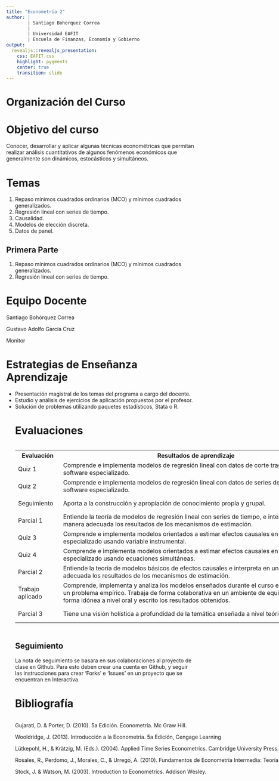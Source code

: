 ---
title: "Econometría 2"
author: |
        | Santiago Bohorquez Correa
        |
        | Universidad EAFIT
        | Escuela de Finanzas, Economía y Gobierno
output:
  revealjs::revealjs_presentation:
    css: EAFIT.css
    highlight: pygments
    center: true
    transition: slide
---



# Organización del Curso

# Objetivo del curso

Conocer, desarrollar y aplicar algunas técnicas econométricas que permitan realizar análisis cuantitativos de algunos fenómenos económicos que generalmente son dinámicos, estocásticos y simultáneos.

# Temas 
<ol>
  <li>Repaso mínimos cuadrados ordinarios (MCO) y mínimos cuadrados generalizados.</li>
  <li>Regresión lineal con series de tiempo.</li>
  <li>Causalidad.</li>
  <li>Modelos de elección discreta.</li>
  <li>Datos de panel.</li>
</ol> 

## Primera Parte 
<ol>
  <li>Repaso mínimos cuadrados ordinarios (MCO) y mínimos cuadrados generalizados.</li>
  <li>Regresión lineal con series de tiempo.</li>
</ol> 


# Equipo Docente

 Santiago Bohórquez Correa
 
 Gustavo Adolfo García Cruz
 
 Monitor
 
# Estrategias de Enseñanza Aprendizaje

<ul>
 <li>Presentación magistral de los temas del programa a cargo del docente.</li>
 <li>Estudio y análisis de ejercicios de aplicación propuestos por el profesor.</li>
 <li> Solución de problemas utilizando paquetes estadísticos, Stata o R.</li>
 
 
<style>
.divScroll {
overflow:scroll;
height:500px;
width:1000px;
}
</style>

# Evaluaciones 
<div class="divScroll">
<table>
  <tr>
    <th>Evaluación</th>
    <th>Resultados de aprendizaje</th>
    <th>	%	</th>
    <th> Fecha </th>
  </tr>
  <tr>
    <td>Quiz 1</td>
    <td>	Comprende e implementa modelos de regresión lineal con datos de corte trasversal en software especializado.</td>
    <td>5%	</td>
    <td>Semana 3</td>
  </tr>
  <tr>
    <td>Quiz 2</td>
    <td>Comprende e implementa modelos de regresión lineal con datos de series de tiempo en software especializado.</td>
    <td>5%</td>
    <td>Semana 6</td>
  </tr>
    <tr>
    <td>Seguimiento</td>
    <td>	Aporta a la construcción y apropiación de conocimiento propia y grupal.</td>
    <td>5%</td>
    <td>Semanas 1-8</td>
  </tr>
  <tr>
    <td>Parcial 1</td>
    <td>Entiende la teoría de modelos de regresión lineal con series de tiempo, e interpreta en una manera adecuada los resultados de los mecanismos de estimación.</td>
    <td>25%</td>
    <td>Semana 8</td>
  </tr>
    <tr>
    <td>Quiz 3</td>
    <td>Comprende e implementa modelos orientados a estimar efectos causales en software especializado usando variable instrumental.</td>
    <td>5%</td>
    <td>Semana 10</td>
  </tr>
  <tr>
    <td>Quiz 4</td>
    <td>Comprende e implementa modelos orientados a estimar efectos causales en software especializado usando ecuaciones simultáneas.</td>
    <td>5%</td>
    <td>Semana 12</td>
  </tr>
  <tr>
  <td>Parcial 2</td>
    <td>Entiende la teoría de modelos básicos de efectos causales e interpreta en una manera adecuada los resultados de los mecanismos de estimación.</td>
    <td>20%</td>
    <td>Semana 13</td>
  </tr>
  <tr>
  <td>Trabajo aplicado</td>
    <td>Comprende, implementa y analiza los modelos enseñados durante el curso en un ambiente en un problema empírico. Trabaja de forma colaborativa en un ambiente de equipo, y expresa de forma idónea a nivel oral y escrito los resultados obtenidos. </td>
    <td>15%</td>
    <td>Semana 15</td>
  </tr>
  <tr>
  <td>Parcial 3</td>
    <td>Tiene una visión holística a profundidad de la temática enseñada a nivel teórico y aplicado. </td>
    <td>15%</td>
    <td>Semana 17</td>
  </tr>
</table>

</div>

## Seguimiento

La nota de seguimiento se basara en sus colaboraciones al proyecto de clase en Github. Para esto deben crear una cuenta en Github, y seguir las instrucciones para crear 'Forks' e 'Issues' en un proyecto que se encuentran en Interactiva.

# Bibliografía

<div class="divScroll">
Gujarati, D. & Porter, D. (2010). 5a Edición. Econometría. Mc Graw Hill.

Wooldridge, J. (2013). Introducción a la Econometría. 5a Edición, Cengage Learning

Lütkepohl, H., & Krätzig, M. (Eds.). (2004). Applied Time Series Econometrics. Cambridge University Press.

Rosales, R., Perdomo, J., Morales, C., & Urrego, A. (2010). Fundamentos de Econometría Intermedia: Teoría y Aplicaciones, Apuntes de Clase CEDE.

Stock, J. & Watson, M. (2003). Introduction to Econometrics. Addison Wesley. 
</div>
    


